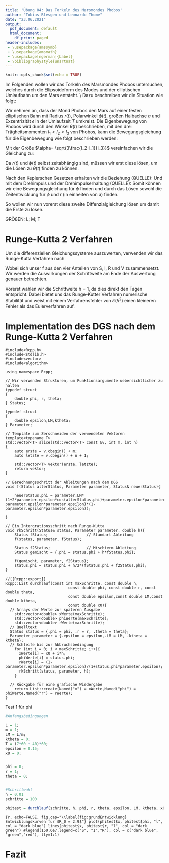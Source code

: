 ```yaml
---
title: 'Übung 04: Das Torkeln des Marsmondes Phobos'
author: "Tobias Blesgen und Leonardo Thome"
date: "23.06.2021"
output:
  pdf_document: default
  html_document:
    df_print: paged
header-includes: 
 - \usepackage{amssymb}
 - \usepackage{amsmath}
 - \usepackage[ngerman]{babel}
 - \bibliographystyle{unsrtnat}
---
```


```r
knitr::opts_chunk$set(echo = TRUE)
```

Im Folgenden wollen wir das Torkeln des Marsmondes Phobos untersuchen, welches durch die Ellipsoideform des Modes und der elliptischen Umlaufbahn um den Mars entsteht.
\\
Dazu beschreiben wir die Situation wie folgt:

Wir nehmen an, dass der Mond Phobos den Mars auf einer festen elliptischen Bahn mit Radius $r(t)$, Polarwinkel $\phi(t)$, großen Halbachse $a$ und Exzentrizität $\epsilon$ in der Umlaufzeit $T$ umkreist.
Die Eigenbewegung von Phobos wird durch den Winkel $\theta(t)$ beschrieben, mit den drei Trägheitsmomenten $I_1 < I_2 < I_3$ von Phobos, kann die Bewegungsgleichung für die Eigenbewegung wie folgt beschrieben werden:

\begin{equation}
      I_3 \ddot\theta(t) = -\frac{3}{2} (\frac{2\pi}{T})^2 (I_2-I_1)(\frac{a}{r(t)})^3 \sin{2(\theta(t)-\phi(t))}
\end{equation}

Mit der Größe $\alpha= \sqrt{3\frac{I_2-I_1}{I_3}}$ vereinfachen  wir die Gleichung zu:

\begin{equation}
      \ddot\theta(t) = -\frac{\alpha^2}{2} (\frac{2\pi}{T})^2 (\frac{a}{r(t)})^3 \sin{2(\theta(t)-\phi(t))}
\end{equation}

Da $r(t)$ und $\phi(t)$ selbst zeitabhängig sind, müssen wir erst diese lösen, um  die Lösen zu $\theta(t)$ finden zu können.

Nach den Keplerschen Gesetzen erhalten wir die Beziehung (QUELLE):
\begin{equation}
      r(\phi) = \frac{p}{1+\epsilon \cos{\phi}} = \frac{a (1-\epsilon^2)}{1+\epsilon \cos{\phi}}
\end{equation}
Und mit dem Drehimpuls und der Drehimpulserhaltung (QUELLE):
\begin{equation}
      L = m r(\phi)^2 * \dot \phi = const
\end{equation}
Somit können wir eine Bewegungsgleichung für $\phi$ finden und durch das Lösen sowohl die Zeitentwicklung für $\phi$ und $r$ (in einheiten von a) finden.
\begin{equation}
      \dot \phi = \frac{L}{m} \frac{(1 + 2\epsilon \cos{\phi} + \epsilon^2 \cos{\phi}^2)}{(1-\epsilon^2)^2}
\end{equation}

So wollen wir nun vorerst diese zweite Diffenzialgleichung lösen um damit die Erste zu lösen.

GRÖßEN:
L;
M;
T


# Runge-Kutta 2 Verfahren

Um die differenziellen Gleichungssysteme auszuwerten, verwenden wir das Runge-Kutta Verfahren nach

\begin{equation}
  x_{i+1} = x_i + \frac{h}{2}[f(t_i, x_i) + f(t_i+h, x_i+h f(t_i,x_i))].
\end{equation}

Wobei sich unser f aus den vier Anteilen von S, I, R und V zusammensetzt. Wir werden die Auswirkungen der Schrittweite am Ende der Auswertung genauer betrachten.

Vorerst wählen wir die Schrittweite h = 1, da dies direkt den Tagen entspricht.
Dabei bietet uns das Runge-Kutter Verfahren numerische Stabilität und weist mit einem Verfahrensfehler von $\mathcal{O}(h^2)$ einen kleineren Fehler als das Eulerverfahren auf.

# Implementation des DGS nach dem Runge-Kutta 2 Verfahren

```Rcpp
#include<Rcpp.h>
#include<stdlib.h>
#include<vector>
#include<algorithm>

using namespace Rcpp;

// Wir verwenden Strukturen, um Funktionsargumente uebersichtlicher zu halten
typedef struct
{
    double phi, r, theta;
} Status;

typedef struct
{
    double epsilon,LM,ktheta;
} Parameter;

// Template zum Zerschneiden der verwendeten Vektoren
template<typename T>
std::vector<T> slice(std::vector<T> const &v, int m, int n)
{
    auto erste = v.cbegin() + m;
    auto letzte = v.cbegin() + n + 1;
 
    std::vector<T> vektor(erste, letzte);
    return vektor;
}

// Berechnungsschritt der Ableitungen nach dem DGS
void f(Status alterStatus, Parameter parameter, Status& neuerStatus){

    neuerStatus.phi = parameter.LM*(1+2*parameter.epsilon*cos(alterStatus.phi)+parameter.epsilon*parameter.epsilon*cos(alterStatus.phi)*cos(alterStatus.phi))/((1-parameter.epsilon*parameter.epsilon)*(1-parameter.epsilon*parameter.epsilon));
    
}

// Ein Intergrationsschritt nach Runge-Kutta
void rkSchritt(Status& status, Parameter parameter, double h){
    Status fStatus;                 // Standart Ableitung
    f(status, parameter, fStatus);
    
    Status f2Status;                // Mischterm Ableitung
    Status gemischt = {.phi = status.phi + h*fStatus.phi};
    
    f(gemischt, parameter, f2Status);
    status.phi = status.phi + h/2*(fStatus.phi + f2Status.phi);
}

//[[Rcpp::export]]
Rcpp::List durchlauf(const int maxSchritte, const double h,
                            const double phi, const double r, const double theta,
                            const double epsilon,const double LM,const double ktheta,
                            const double x0){
  // Arrays der Werte zur späteren Ausgabe
    std::vector<double> xWerte(maxSchritte);
    std::vector<double> phiWerte(maxSchritte);
    std::vector<double> rWerte(maxSchritte);
  // Quelltext
  Status status = {.phi = phi, .r = r, .theta = theta};
  Parameter parameter = {.epsilon = epsilon,.LM = LM, .ktheta = ktheta};
  // Schleife bis zur Abbruchsbedingung
    for (int i = 0; i < maxSchritte; i++){
      xWerte[i] = x0 + i*h;
      phiWerte[i] = status.phi;
      rWerte[i] = (1-parameter.epsilon*parameter.epsilon)/(1+status.phi*parameter.epsilon);
      rkSchritt(status, parameter, h);
    }
    
  // Rückgabe für eine grafische Wiedergabe
    return List::create(Named("x") = xWerte,Named("phi") = phiWerte,Named("r") = rWerte);
}

```

Test 1 für phi
```r
#Anfangsbedingungen

L = 1;
m = 1;
LM = L/m;
ktheta = 0;
T = (7*60 + 40)*60;
epsilon = 0.15;
x0 = 0;


phi = 0;
r = 1;
theta = 0;


#Schrittwahl
h = 0.01
schritte = 100

phitest = durchlauf(schritte, h, phi, r, theta, epsilon, LM, ktheta, x0)
```

```{r, echo=FALSE, fig.cap="\\label{fig:grundEntwicklung} Entwicklungskurven für $R_0 = 2.9$"}
plot(phitest$x, phitest$phi, "l", col = "dark blue")
lines(phitest$x, phitest$r, "l", col = "dark green")
#legend(150,6e7,legend=c("S", "I","R"), col = c("dark blue", "green","red"), lty=1:1)
```


# Fazit


\begin{thebibliography}{99}

\end{thebibliography}